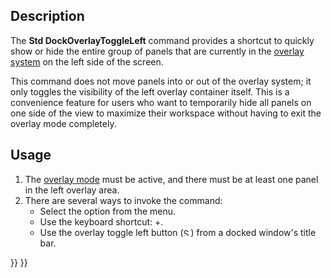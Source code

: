 <languages/>
<translate>

<!--T:1-->
{{Docnav
|[[Std_DockOverlayMouseTransparent|DockOverlayMouseTransparent]]
|[[Std_DockOverlayToggleRight|DockOverlayToggleRight]]
|[[Std_View_Menu|Std View Menu]]
|IconL=
|IconR=Std_DockOverlayToggleRight.svg
|IconC=Freecad.svg
}}

<!--T:2-->
{{GuiCommand
|Name=Std DockOverlayToggleLeft
|MenuLocation=View → Dock panel overlay → Toggle left
|Workbenches=All
|Shortcut={{KEY|Ctrl}}+{{KEY|Left}}
|Version=1.0
|SeeAlso=[[Std_DockOverlayToggleRight]], [[Std_DockOverlayToggleTop]], [[Std_DockOverlayToggleBottom]], [[Std_DockOverlayAll]]
}}

==Description== <!--T:3-->

<!--T:4-->
The '''Std DockOverlayToggleLeft''' command provides a shortcut to quickly show or hide the entire group of panels that are currently in the [[Std_DockOverlayAll|overlay system]] on the left side of the screen.

<!--T:5-->
This command does not move panels into or out of the overlay system; it only toggles the visibility of the left overlay container itself. This is a convenience feature for users who want to temporarily hide all panels on one side of the view to maximize their workspace without having to exit the overlay mode completely.

==Usage== <!--T:6-->

<!--T:7-->
# The [[Std_DockOverlayAll|overlay mode]] must be active, and there must be at least one panel in the left overlay area.
# There are several ways to invoke the command:
#* Select the {{MenuCommand|View → Dock panel overlay → Toggle left}} option from the menu.
#* Use the keyboard shortcut: {{KEY|Ctrl}}+{{KEY|Left}}.
#* Use the overlay toggle left button ([[File:Std_DockOverlayToggleLeft.svg|12px]]) from a docked window's title bar.


<!--T:8-->
{{Docnav
|[[Std_DockOverlayMouseTransparent|DockOverlayMouseTransparent]]
|[[Std_DockOverlayToggleRight|DockOverlayToggleRight]]
|[[Std_View_Menu|Std View Menu]]
|IconL=
|IconR=Std_DockOverlayToggleRight.svg
|IconC=Freecad.svg
}}

</translate>
{{Std_Base_navi{{#translation:}}}}
{{Userdocnavi{{#translation:}}}}
